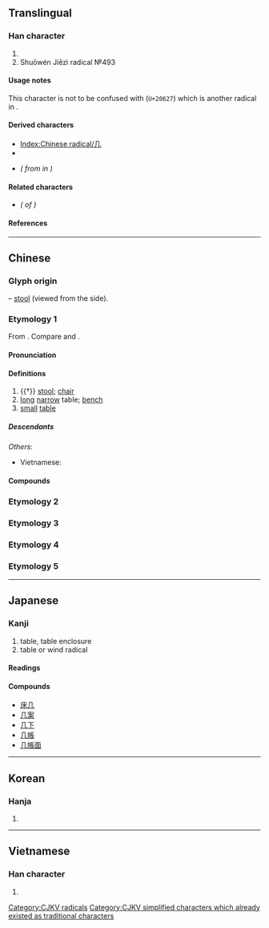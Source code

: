 {{also|凡|凢|儿|幾|Л}}
{{character info/new}}

==Translingual==
{{stroke order|strokes=2}}
{{stroke order|type=animate}}

===Han character===
{{Han char|rn=16|rad=几|as=00|sn=2|four=77210|canj=HN|ids=⿱一儿}}

# {{mul-kangxi radical-def}}
# Shuōwén Jiězì radical №493

====Usage notes====
This character is not to be confused with {{l|mul|𠘧}} (<code>U+20627</code>) which is another radical in ''{{w|Shuowen Jiezi|Shuōwén}}''.

====Derived characters====
* [[Index:Chinese radical/几]]
* {{l|mul|[[仉]], [[㞦]], [[㲹]], [[机]], [[肌]], [[矶]], [[籶]], [[虮]], [[䘛]], [[𮗸]], [[釠]], [[飢]]([[饥]]), [[䡄]], [[𮬥]], [[䢳]], [[冗]], [[亢]], [[𭅠]], [[𭙍]], [[芁]], [[秃]],<!-- Note: 鳧/鳬(凫) is derived from 𠘧 not 几 (Refer Shuōwén) --> [[麂]], [[𭍚]]}} <!-- Note: Characters not found under radical index of 几 -->
* {{l|mul|[[讥]], [[机]]<!-- Note: 机 also exists as unsimplified character -->}} ''({{w|Simplified Chinese|Simplified}} from {{l|mul|[[譏]], [[機]]}} in {{w|traditional Chinese}})''

====Related characters====
* {{l|mul|[[幾]]}} ''({{w|Traditional Chinese|Traditional form}} of {{lang|mul|几}})''

====References====
{{Han ref|kx=0133.570|dkj=01737|dj=0299.080|hdz=10275.190|uh=51E0}}

----

==Chinese==

===Glyph origin===
{{Han etyl}}
{{liushu|p}} – [[stool]] (viewed from the side).

===Etymology 1===
{{zh-forms|alt=𠀃}}

From {{inh|zh|sit-pro|*krəj||foot, leg; stool}}. Compare {{cog|bo|ཁྲི}} and {{cog|my|ခြေ}}.

====Pronunciation====
{{zh-pron
|m=jī,jǐ,2nb=literary variant in Taiwan
|ma=y
|c=gei1,gei2
|md=gī
|mn=kí
|w=2ji
|mc=y
|oc=y
|cat=n
}}

====Definitions====
{{zh-hanzi}}

# {{†}} [[stool]]; [[chair]]
# [[long]] [[narrow]] table; [[bench]]
# [[small]] [[table]]
#: {{zh-x|茶几|tea table}}

=====Descendants=====
{{CJKV||き|궤|kỉ}}
''Others'':
* Vietnamese: {{l|vi|ghế||chair}}

====Compounds====
{{zh-der|伏几|几几|几席|几杖|几案|几筵|方几|明窗淨几|燕几|窗明几淨|茶几|隱几|雪窗螢几|高几}}

===Etymology 2===
{{zh-see|幾}}

===Etymology 3===
{{zh-see|人|v}}

===Etymology 4===
{{zh-see|明|a}}

===Etymology 5===
{{zh-see|𠘧|v}}

----

==Japanese==

===Kanji===
{{ja-kanji|grade=|rs=几00}}

# table, table enclosure
# table or wind radical

====Readings====
{{ja-readings
|goon=き
|kanon=き
|kun=つくえ-
|nanori=おしまずき
}}

====Compounds====
* [[床几]]
* [[几案]]
* [[几下]]
* [[几帳]]
* [[几帳面]]

----

==Korean==

===Hanja===
{{ko-hanja|hangeul=궤|rv=gwe|mr=kwe}}

# {{defn|lang=ko|sort=几00}}

----

==Vietnamese==

===Han character===
{{vi-hantu|[[kỉ]]|rs=几00}}

# {{defn|lang=vi|sort=几00}}

[[Category:CJKV radicals]]
[[Category:CJKV simplified characters which already existed as traditional characters]]